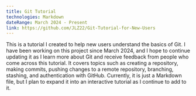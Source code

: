 ```yaml
---
title: Git Tutorial
technologies: Markdown
dateRange: March 2024 - Present
link: https://github.com/JLZ22/Git-Tutorial-for-New-Users
---
```


This is a tutorial I created to help new users understand the basics of Git. I have been working on this project since March 2024, and I hope to continue updating it as I learn more about Git and receive feedback from people who come across this tutorial. It covers topics such as creating a repository, making commits, pushing changes to a remote repository, branching, stashing, and authentication with GitHub. Currently, it is just a Markdown file, but I plan to expand it into an interactive tutorial as I continue to add to it. 